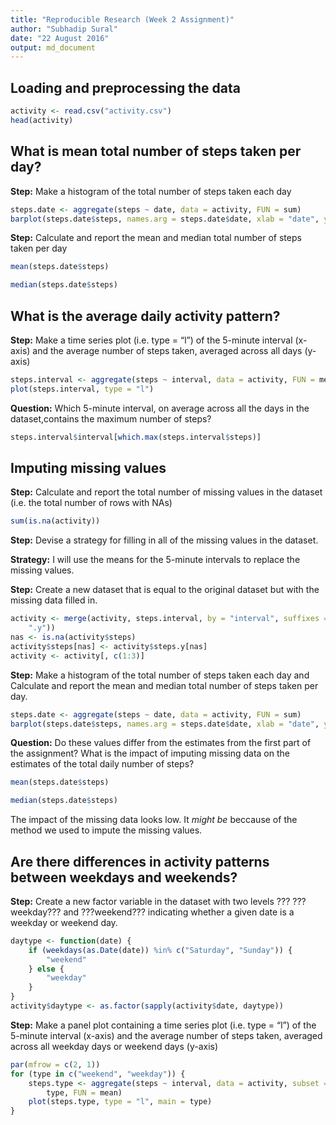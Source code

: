 ```yaml
---
title: "Reproducible Research (Week 2 Assignment)"
author: "Subhadip Sural"
date: "22 August 2016"
output: md_document
---
```


## Loading and preprocessing the data

```r
activity <- read.csv("activity.csv")
head(activity)
```

## What is mean total number of steps taken per day?

<b>Step:</b> Make a histogram of the total number of steps taken each day

```r
steps.date <- aggregate(steps ~ date, data = activity, FUN = sum)
barplot(steps.date$steps, names.arg = steps.date$date, xlab = "date", ylab = "steps")
```

<b>Step:</b> Calculate and report the mean and median total number of steps taken per day

```r
mean(steps.date$steps)
```

```r
median(steps.date$steps)
```

## What is the average daily activity pattern?

<b>Step:</b> Make a time series plot (i.e. type = "l") of the 5-minute interval (x-axis) and the average number of steps taken, averaged across all days (y-axis)

```r
steps.interval <- aggregate(steps ~ interval, data = activity, FUN = mean)
plot(steps.interval, type = "l")
```

<b>Question:</b> Which 5-minute interval, on average across all the days in the dataset,contains the maximum number of steps?
```r
steps.interval$interval[which.max(steps.interval$steps)]
```

## Imputing missing values

<b>Step:</b> Calculate and report the total number of missing values in the dataset (i.e. the total number of rows with NAs)

```r
sum(is.na(activity))
```

<b>Step:</b> Devise a strategy for filling in all of the missing values in the dataset.

<b>Strategy:</b> I will use the means for the 5-minute intervals to replace the missing values.

<b>Step:</b> Create a new dataset that is equal to the original dataset but with the missing data filled in.

```r
activity <- merge(activity, steps.interval, by = "interval", suffixes = c("", 
    ".y"))
nas <- is.na(activity$steps)
activity$steps[nas] <- activity$steps.y[nas]
activity <- activity[, c(1:3)]
```

<b>Step:</b> Make a histogram of the total number of steps taken each day and Calculate and report the mean and median total number of steps taken per day. 

```r
steps.date <- aggregate(steps ~ date, data = activity, FUN = sum)
barplot(steps.date$steps, names.arg = steps.date$date, xlab = "date", ylab = "steps")
```

<b>Question:</b> Do these values differ from the estimates from the first part of the assignment? What is the impact of imputing missing data on the estimates of the total daily number of steps?

```r
mean(steps.date$steps)
```

```r
median(steps.date$steps)
```

The impact of the missing data looks low. It <i>might be</i> beccause of the method we used to impute the missing values.

## Are there differences in activity patterns between weekdays and weekends?

<b>Step:</b> Create a new factor variable in the dataset with two levels ??? ???weekday??? and ???weekend??? indicating whether a given date is a weekday or weekend day.

```r
daytype <- function(date) {
    if (weekdays(as.Date(date)) %in% c("Saturday", "Sunday")) {
        "weekend"
    } else {
        "weekday"
    }
}
activity$daytype <- as.factor(sapply(activity$date, daytype))
```

<b>Step:</b> Make a panel plot containing a time series plot (i.e. type = "l") of the 5-minute interval (x-axis) and the average number of steps taken, averaged across all weekday days or weekend days (y-axis)

```r
par(mfrow = c(2, 1))
for (type in c("weekend", "weekday")) {
    steps.type <- aggregate(steps ~ interval, data = activity, subset = activity$daytype == 
        type, FUN = mean)
    plot(steps.type, type = "l", main = type)
}
```